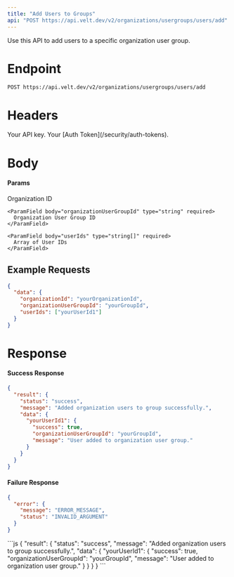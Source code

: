 ```yaml
---
title: "Add Users to Groups"
api: "POST https://api.velt.dev/v2/organizations/usergroups/users/add"
---
```


Use this API to add users to a specific organization user group.

# Endpoint

`POST https://api.velt.dev/v2/organizations/usergroups/users/add`

# Headers

<ParamField header="x-velt-api-key" type="string" required>
  Your API key.
</ParamField>

<ParamField header="x-velt-auth-token" type="string" required>
  Your [Auth Token](/security/auth-tokens).
</ParamField>

# Body

#### Params

<ParamField body="data" type="object" required>
  <Expandable title="properties">
    <ParamField body="organizationId" type="string" required>
      Organization ID
    </ParamField>

    <ParamField body="organizationUserGroupId" type="string" required>
      Organization User Group ID
    </ParamField>

    <ParamField body="userIds" type="string[]" required>
      Array of User IDs
    </ParamField>
  </Expandable>
</ParamField>

## **Example Requests**

```JSON
{
  "data": {
    "organizationId": "yourOrganizationId",
    "organizationUserGroupId": "yourGroupId",
    "userIds": ["yourUserId1"]
  }
}
```

# Response

#### Success Response

```JSON
{
  "result": {
    "status": "success",
    "message": "Added organization users to group successfully.",
    "data": {
      "yourUserId1": {
        "success": true,
        "organizationUserGroupId": "yourGroupId",
        "message": "User added to organization user group."
      }
    }
  }
}
```

#### Failure Response

```JSON
{
  "error": {
    "message": "ERROR_MESSAGE",
    "status": "INVALID_ARGUMENT"
  }
}
```

<ResponseExample>
```js
{
  "result": {
    "status": "success",
    "message": "Added organization users to group successfully.",
    "data": {
      "yourUserId1": {
        "success": true,
        "organizationUserGroupId": "yourGroupId",
        "message": "User added to organization user group."
      }
    }
  }
}
```
</ResponseExample>